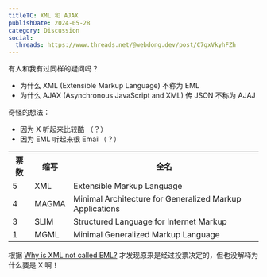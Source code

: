 ```yaml
---
titleTC: XML 和 AJAX
publishDate: 2024-05-28
category: Discussion
social:
  threads: https://www.threads.net/@webdong.dev/post/C7gxVkyhFZh
---
```


有人和我有过同样的疑问吗？

- 为什么 XML (Extensible Markup Language) 不称为 EML
- 为什么 AJAX (Asynchronous JavaScript and XML) 传 JSON 不称为 AJAJ

奇怪的想法：

- 因为 X 听起来比较酷 （？）
- 因为 EML 听起来很 Email（？）

<table>
  <tr>
    <th>票数</th>
    <th>缩写</th>
    <th>全名</th>
  </tr>
  <tr>
    <td>5</td>
    <td>XML</td>
    <td>Extensible Markup Language</td>
  </tr>
  <tr>
    <td>4</td>
    <td>MAGMA</td>
    <td>Minimal Architecture for Generalized Markup Applications</td>
  </tr>
  <tr>
    <td>3</td>
    <td>SLIM</td>
    <td>Structured Language for Internet Markup</td>
  </tr>
  <tr>
    <td>1</td>
    <td>MGML</td>
    <td>Minimal Generalized Markup Language</td>
  </tr>
</table>

根据 [Why is XML not called EML?](https://softwareengineering.stackexchange.com/questions/88405/why-is-xml-not-called-eml) 才发现原来是经过投票决定的，但也没解释为什么要是 X 啊！
